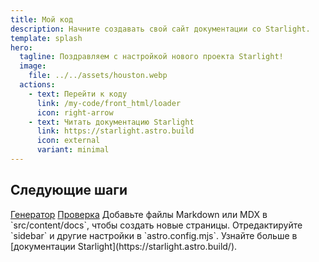 ```yaml
---
title: Мой код
description: Начните создавать свой сайт документации со Starlight.
template: splash
hero:
  tagline: Поздравляем с настройкой нового проекта Starlight!
  image:
    file: ../../assets/houston.webp
  actions:
    - text: Перейти к коду
      link: /my-code/front_html/loader
      icon: right-arrow
    - text: Читать документацию Starlight
      link: https://starlight.astro.build
      icon: external
      variant: minimal
---
```



## Следующие шаги

<CardGrid stagger>
	<Card title="Генерация ссылок для проверки редиректов" icon="pencil">
		<a href='/my-code/create_adress_htaccess'>Генератор</a>
		<a href='https://coolakov.ru/tools/ping/' target="_blank" rel="nofollow">Проверка</a>
	</Card>
	<Card title="Добавить новое содержимое" icon="add-document">
		Добавьте файлы Markdown или MDX в `src/content/docs`, чтобы создать новые страницы.
	</Card>
	<Card title="Настроить ваш сайт" icon="setting">
		Отредактируйте `sidebar` и другие настройки в `astro.config.mjs`.
	</Card>
	<Card title="Читать документацию" icon="open-book">
		Узнайте больше в [документации Starlight](https://starlight.astro.build/).
	</Card>
</CardGrid>
